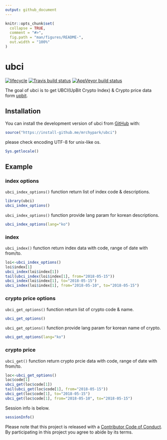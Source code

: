 ```yaml
---
output: github_document
---
```


<!-- README.md is generated from README.Rmd. Please edit that file -->

```r
knitr::opts_chunk$set(
  collapse = TRUE,
  comment = "#>",
  fig.path = "man/figures/README-",
  out.width = "100%"
)
```
# ubci

[![lifecycle](https://img.shields.io/badge/lifecycle-experimental-orange.svg)](https://www.tidyverse.org/lifecycle/#experimental)
[![Travis build status](https://travis-ci.org/mrchypark/ubci.svg?branch=master)](https://travis-ci.org/mrchypark/ubci)
[![AppVeyor build status](https://ci.appveyor.com/api/projects/status/github/mrchypark/ubci?branch=master&svg=true)](https://ci.appveyor.com/project/mrchypark/ubci)

The goal of ubci is to get UBCI(UpBit Crypto Index) & Crypto price data form [upbit][upbit].

## Installation

You can install the development version of ubci from [GitHub](https://github.com/mrchypark/ubci) with:

```r
source("https://install-github.me/mrchypark/ubci")
```

please check encoding UTF-8 for unix-like os.

```r
Sys.getlocale()
```

## Example

### index options

`ubci_index_options()` function return list of index code & descriptions.

```r
library(ubci)
ubci_index_options()
```

`ubci_index_options()` function provide lang param for korean descriptions.

```r
ubci_index_options(lang="ko")
```


### index

`ubci_index()` function return index data with code, range of date with from/to.

```r
loi<-ubci_index_options()
loi$index[1]
ubci_index(loi$index[1])
tail(ubci_index(loi$index[1], from="2018-05-15"))
ubci_index(loi$index[1], to="2018-05-15")
ubci_index(loi$index[1], from="2018-05-10", to="2018-05-15")
```

### crypto price options

`ubci_get_options()` function return list of crypto code & name.

```r
ubci_get_options()
```

`ubci_get_options()` function provide lang param for korean name of crypto.

```r
ubci_get_options(lang="ko")
```


### crypto price

`ubci_get()` function return crypto prcie data with code, range of date with from/to.

```r
loc<-ubci_get_options()
loc$code[1]
ubci_get(loc$code[1])
tail(ubci_get(loc$code[1], from="2018-05-15"))
ubci_get(loc$code[1], to="2018-05-15")
ubci_get(loc$code[1], from="2018-05-10", to="2018-05-15")
```

Session info is below.
```r
sessionInfo()
```

Please note that this project is released with a [Contributor Code of Conduct](CODE_OF_CONDUCT.md).
By participating in this project you agree to abide by its terms.

[upbit]: https://www.ubcindex.com/home

